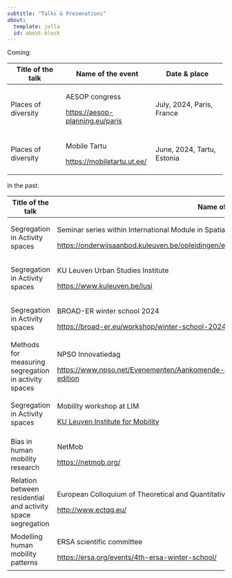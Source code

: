 ```yaml
---
subtitle: "Talks & Presenations"
about:
  template: jolla
  id: about-block
---
```


Coming:

+---------------------+-----------------------------------+----------------------------+
| Title of the talk   | Name of the event                 | Date & place               |
+=====================+===================================+============================+
| Places of diversity | AESOP congress                    | July, 2024, Paris, France  |
|                     |                                   |                            |
|                     | <https://aesop-planning.eu/paris> |                            |
+---------------------+-----------------------------------+----------------------------+
| Places of diversity | Mobile Tartu                      | June, 2024, Tartu, Estonia |
|                     |                                   |                            |
|                     | <https://mobiletartu.ut.ee/>      |                            |
+---------------------+-----------------------------------+----------------------------+

In the past:

+-------------------------------------------------------------+----------------------------------------------------------------------------------------------------+--------------------------------------+
| Title of the talk                                           | Name of the event                                                                                  | Date and place                       |
+=============================================================+====================================================================================================+======================================+
| Segregation in Activity spaces                              | Seminar series within International Module in Spatial Development Planning                         | March 2024, Leuven, Belgium          |
|                                                             |                                                                                                    |                                      |
|                                                             | <https://onderwijsaanbod.kuleuven.be/opleidingen/e/CQ_51671701.htm#activetab=diploma_omschrijving> |                                      |
+-------------------------------------------------------------+----------------------------------------------------------------------------------------------------+--------------------------------------+
| Segregation in Activity spaces                              | KU Leuven Urban Studies Institute                                                                  | March 2024, Leuven, Belgium          |
|                                                             |                                                                                                    |                                      |
|                                                             | <https://www.kuleuven.be/lusi>                                                                     |                                      |
+-------------------------------------------------------------+----------------------------------------------------------------------------------------------------+--------------------------------------+
| Segregation in Activity spaces                              | BROAD-ER winter school 2024                                                                        | January 2024, Amsterdam, Netherlands |
|                                                             |                                                                                                    |                                      |
|                                                             | <https://broad-er.eu/workshop/winter-school-2024/>                                                 |                                      |
+-------------------------------------------------------------+----------------------------------------------------------------------------------------------------+--------------------------------------+
| Methods for measuring segregation in activity spaces        | NPSO Innovatiedag                                                                                  | October 2023, The Hague, Netherlands |
|                                                             |                                                                                                    |                                      |
|                                                             | <https://www.npso.net/Evenementen/Aankomende-evenementen/npso-innovatiedag-6de-editie6th-edition>  |                                      |
+-------------------------------------------------------------+----------------------------------------------------------------------------------------------------+--------------------------------------+
| Segregation in Activity spaces                              | Mobility workshop at LIM                                                                           | October 2023, Leuven, Belgium        |
|                                                             |                                                                                                    |                                      |
|                                                             | [KU Leuven Institute for Mobility](https://www.kuleuven.be/lim)                                    |                                      |
+-------------------------------------------------------------+----------------------------------------------------------------------------------------------------+--------------------------------------+
| Bias in human mobility research                             | NetMob                                                                                             | September 2023, Madrid, Spain        |
|                                                             |                                                                                                    |                                      |
|                                                             | <https://netmob.org/>                                                                              |                                      |
+-------------------------------------------------------------+----------------------------------------------------------------------------------------------------+--------------------------------------+
| Relation between residential and activity space segregation | European Colloquium of Theoretical and Quantitative Geography                                      | September 2023, Braga, Portugal      |
|                                                             |                                                                                                    |                                      |
|                                                             | <http://www.ectqg.eu/>                                                                             |                                      |
+-------------------------------------------------------------+----------------------------------------------------------------------------------------------------+--------------------------------------+
| Modelling human mobility patterns                           | ERSA scientific committee                                                                          | February 2022, Warsaw, Poland        |
|                                                             |                                                                                                    |                                      |
|                                                             | <https://ersa.org/events/4th-ersa-winter-school/>                                                  |                                      |
+-------------------------------------------------------------+----------------------------------------------------------------------------------------------------+--------------------------------------+
